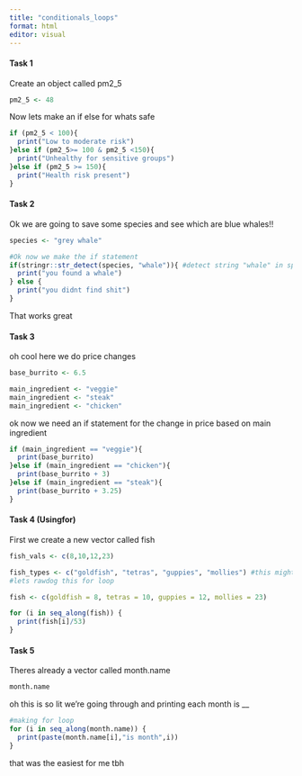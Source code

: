 ```yaml
---
title: "conditionals_loops"
format: html
editor: visual
---
```


#### Task 1 
Create an object called pm2_5
```r
pm2_5 <- 48
```

Now lets make an if else for whats safe

```r
if (pm2_5 < 100){
  print("Low to moderate risk")
}else if (pm2_5>= 100 & pm2_5 <150){
  print("Unhealthy for sensitive groups")
}else if (pm2_5 >= 150){
  print("Health risk present")
}
```

#### Task 2
Ok we are going to save some species and see which are blue whales!!

```r
species <- "grey whale"

#Ok now we make the if statement
if(stringr::str_detect(species, "whale")){ #detect string "whale" in species 
  print("you found a whale")
} else {
  print("you didnt find shit")
}

```
That works great

#### Task 3
oh cool here we do price changes

```r
base_burrito <- 6.5

main_ingredient <- "veggie"
main_ingredient <- "steak"
main_ingredient <- "chicken"

```
ok now we need an if statement for the change in price based on main ingredient

```r
if (main_ingredient == "veggie"){
  print(base_burrito)
}else if (main_ingredient == "chicken"){
  print(base_burrito + 3)
}else if (main_ingredient == "steak"){
  print(base_burrito + 3.25)
}
```

#### Task 4 (Usingfor)

First we create a new vector called fish 

```r
fish_vals <- c(8,10,12,23)

fish_types <- c("goldfish", "tetras", "guppies", "mollies") #this might be unnecesary 
#lets rawdog this for loop 

fish <- c(goldfish = 8, tetras = 10, guppies = 12, mollies = 23)
```

```r
for (i in seq_along(fish)) {
  print(fish[i]/53)
}
```

#### Task 5 
Theres already a vector called month.name
```r
month.name
```
oh this is so lit we're going through and printing each month is __

```r
#making for loop 
for (i in seq_along(month.name)) {
  print(paste(month.name[i],"is month",i))
}
```
that was the easiest for me tbh 


